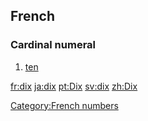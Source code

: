 ==French==
===Cardinal numeral===
# [[ten]]

[[fr:dix]]
[[ja:dix]]
[[pt:Dix]]
[[sv:dix]]
[[zh:Dix]]
[[Category:French numbers]]